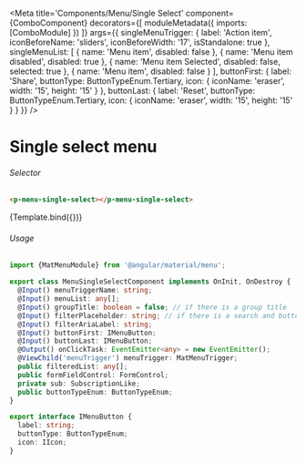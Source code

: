 


<Meta title='Components/Menu/Single Select'
    component={ComboComponent}
    decorators={[
      moduleMetadata({
          imports: [ComboModule]
      })
    ]}
    args={{
      singleMenuTrigger: {
        label: 'Action item',
        iconBeforeName: 'sliders',
        iconBeforeWidth: '17',
        isStandalone: true
      },
      singleMenuList: [
        { name: 'Menu item',
          disabled: false
        },
        { name: 'Menu item disabled',
          disabled: true
        },
        { name: 'Menu item Selected',
          disabled: false,
          selected: true
        },
        { name: 'Menu item',
          disabled: false
        }
      ],
      buttonFirst: {
        label: 'Share',
        buttonType: ButtonTypeEnum.Tertiary,
        icon: {
          iconName: 'eraser',
          width: '15',
          height: '15'
        }
      },
      buttonLast: {
        label: 'Reset',
        buttonType: ButtonTypeEnum.Tertiary,
        icon: {
          iconName: 'eraser',
          width: '15',
          height: '15'
        }
      }
    }}
 />


# Single select menu

###### Selector
```html
<p-menu-single-select></p-menu-single-select>
```
<Canvas>
  <Story name="Simple Menu"
    args={{
    }}>
    {Template.bind({})}
  </Story>
</Canvas>

###### Usage
```ts
import {MatMenuModule} from '@angular/material/menu';

export class MenuSingleSelectComponent implements OnInit, OnDestroy {
  @Input() menuTriggerName: string;
  @Input() menuList: any[];
  @Input() groupTitle: boolean = false; // if there is a group title
  @Input() filterPlaceholder: string; // if there is a search and buttons
  @Input() filterAriaLabel: string;
  @Input() buttonFirst: IMenuButton;
  @Input() buttonLast: IMenuButton;
  @Output() onClickTask: EventEmitter<any> = new EventEmitter();
  @ViewChild('menuTrigger') menuTrigger: MatMenuTrigger;
  public filteredList: any[];
  public formFieldControl: FormControl;
  private sub: SubscriptionLike;
  public buttonTypeEnum: ButtonTypeEnum;
}

export interface IMenuButton {
  label: string;
  buttonType: ButtonTypeEnum;
  icon: IIcon;
}
```
